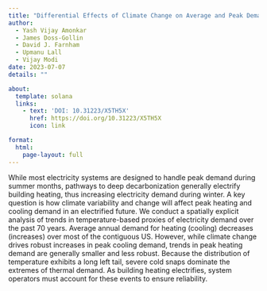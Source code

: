 ```yaml
---
title: "Differential Effects of Climate Change on Average and Peak Demand for Heating and Cooling Across the Contiguous United States"
author:
  - Yash Vijay Amonkar
  - James Doss-Gollin
  - David J. Farnham
  - Upmanu Lall
  - Vijay Modi
date: 2023-07-07
details: ""

about:
  template: solana
  links:
    - text: 'DOI: 10.31223/X5TH5X'
      href: https://doi.org/10.31223/X5TH5X
      icon: link

format:
  html:
    page-layout: full
---
```


While most electricity systems are designed to handle peak demand during summer months, pathways to deep decarbonization generally electrify building heating, thus increasing electricity demand during winter. A key question is how climate variability and change will affect peak heating and cooling demand in an electrified future. We conduct a spatially explicit analysis of trends in temperature-based proxies of electricity demand over the past 70 years. Average annual demand for heating (cooling) decreases (increases) over most of the contiguous US. However, while climate change drives robust increases in peak cooling demand, trends in peak heating demand are generally smaller and less robust. Because the distribution of temperature exhibits a long left tail, severe cold snaps dominate the extremes of thermal demand. As building heating electrifies, system operators must account for these events to ensure reliability.
